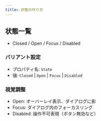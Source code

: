 ```yaml
---
title: 状態の作り方
---
```


## 状態一覧

- Closed / Open / Focus / Disabled

### バリアント設定

- プロパティ名: `State`
- 値: `Closed` | `Open` | `Focus` | `Disabled`

### 視覚調整

- Open: オーバーレイ表示、ダイアログに影
- Focus: ダイアログ内のフォーカスリング
- Disabled: 操作不可表現（ボタン無効など）
